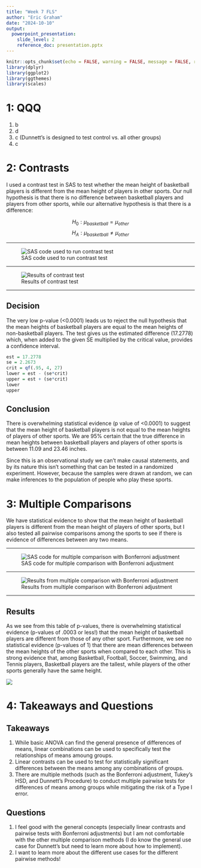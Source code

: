 ```yaml
---
title: "Week 7 FLS"
author: "Eric Graham"
date: "2024-10-10"
output: 
  powerpoint_presentation:
    slide_level: 2
    reference_doc: presentation.pptx
---
```


```r
knitr::opts_chunk$set(echo = FALSE, warning = FALSE, message = FALSE, results = "hide")
library(dplyr)
library(ggplot2)
library(ggthemes)
library(scales)
```

# 1: QQQ

1. b
2. d
3. c (Dunnett's is designed to test control vs. all other groups)
4. c

# 2: Contrasts

I used a contrast test in SAS to test whether the mean height of basketball players is different from the mean height of players in other sports. Our null hypothesis is that there is no difference between basketball players and players from other sports, while our alternative hypothesis is that there is a difference:

$$H_0: \mu_{basketball} = \mu_{other}$$
$$H_A: \mu_{basketball} \neq \mu_{other}$$

---

![SAS code used to run contrast test](2.1_01.png)

---

![Results of contrast test](2.1_02.png)

---

## Decision

The very low p-value (<0.0001) leads us to reject the null hypothesis that the mean heights of basketball players are equal to the mean heights of non-basketball players. The test gives us the estimated difference (17.2778) which, when added to the given SE multiplied by the critical value, provides a confidence interval.

```r
est = 17.2778
se = 2.2673
crit = qf(.95, 4, 27)
lower = est - (se*crit)
upper = est + (se*crit)
lower
upper
```

## Conclusion

There is overwhelming statistical evidence (p value of <0.0001) to suggest that the mean height of basketball players is not equal to the mean heights of players of other sports. We are 95% certain that the true difference in mean heights between basketball players and players of other sports is between 11.09 and 23.46 inches. 

Since this is an observational study we can't make causal statements, and by its nature this isn't something that can be tested in a randomized experiment. However, because the samples were drawn at random, we can make inferences to the population of people who play these sports.

# 3: Multiple Comparisons

We have statistical evidence to show that the mean height of basketball players is different from the mean height of players of other sports, but I also tested all pairwise comparisons among the sports to see if there is evidence of differences between any two means. 

---

![SAS code for multiple comparison with Bonferroni adjustment](2.2_01.png)

---

![Results from multiple comparison with Bonferroni adjustment](2.2_02.png)

---

## Results

As we see from this table of p-values, there is overwhelming statistical evidence (p-values of .0003 or less!) that the mean height of basketball players are different from those of any other sport. Furthermore, we see no statistical evidence (p-values of 1) that there are mean differences between the mean heights of the other sports when compared to each other. This is strong evidence that, among Basketball, Football, Soccer, Swimming, and Tennis players, Basketball players are the tallest, while players of the other sports generally have the same height.

![](2.2_03.png)

# 4: Takeaways and Questions

## Takeaways

1. While basic ANOVA can find the general presence of differences of means, linear combinations can be used to specifically test the relationships of means amoung groups.
2. Linear contrasts can be used to test for statistically significant differences between the means among any combinations of groups.
3. There are multiple methods (such as the Bonferroni adjustment, Tukey's HSD, and Dunnett's Procedure) to conduct multiple pairwise tests for differences of means among groups while mitigating the risk of a Type I error.

## Questions

1. I feel good with the general concepts (especially linear contrasts and pairwise tests with Bonferroni adjustments) but I am not comfortable with the other multiple comparison methods (I do know the general use case for Dunnett's but need to learn more about how to implement).
2. I want to learn more about the different use cases for the different pairwise methods!


